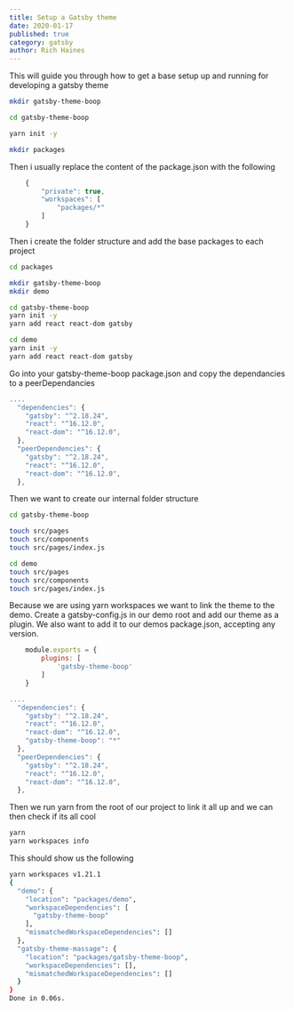 ```yaml
---
title: Setup a Gatsby theme
date: 2020-01-17
published: true
category: gatsby
author: Rich Haines
---
```


<Text>This will guide you through how to get a base setup up and running for developing a gatsby theme </Text>

```bash
mkdir gatsby-theme-boop

cd gatsby-theme-boop

yarn init -y

mkdir packages
```
<Text>Then i usually replace the content of the package.json with the following </Text>

```js
    {
        "private": true,
        "workspaces": [
            "packages/*"
        ]
    }
```
<Text>Then i create the folder structure and add the base packages to each project </Text>

```bash
cd packages

mkdir gatsby-theme-boop
mkdir demo

cd gatsby-theme-boop
yarn init -y
yarn add react react-dom gatsby

cd demo
yarn init -y
yarn add react react-dom gatsby
```

<Text>Go into your gatsby-theme-boop package.json and copy the dependancies to a peerDependancies </Text>

```js
....
  "dependencies": {
    "gatsby": "^2.18.24",
    "react": "^16.12.0",
    "react-dom": "^16.12.0",
  },
  "peerDependencies": {
    "gatsby": "^2.18.24",
    "react": "^16.12.0",
    "react-dom": "^16.12.0",
  },
```
<Text>Then we want to create our internal folder structure</Text>

```bash
cd gatsby-theme-boop

touch src/pages
touch src/components
touch src/pages/index.js

cd demo
touch src/pages
touch src/components
touch src/pages/index.js
```

<Text>Because we are using yarn workspaces we want to link the theme to the demo. Create a gatsby-config.js in our demo root and add our theme as a plugin.
    We also want to add it to our demos package.json, accepting any version.
</Text>

```js
    module.exports = {
        plugins: [
            'gatsby-theme-boop'
        ]
    }
```

```js
....
  "dependencies": {
    "gatsby": "^2.18.24",
    "react": "^16.12.0",
    "react-dom": "^16.12.0",
    "gatsby-theme-boop": "*"
  },
  "peerDependencies": {
    "gatsby": "^2.18.24",
    "react": "^16.12.0",
    "react-dom": "^16.12.0",
  },
```
<Text>Then we run yarn from the root of our project to link it all up and we can then check if its all cool</Text>

```bash
yarn
yarn workspaces info
```
<Text>This should show us the following</Text>

```bash
yarn workspaces v1.21.1
{
  "demo": {
    "location": "packages/demo",
    "workspaceDependencies": [
      "gatsby-theme-boop"
    ],
    "mismatchedWorkspaceDependencies": []
  },
  "gatsby-theme-massage": {
    "location": "packages/gatsby-theme-boop",
    "workspaceDependencies": [],
    "mismatchedWorkspaceDependencies": []
  }
}
Done in 0.06s.
```
